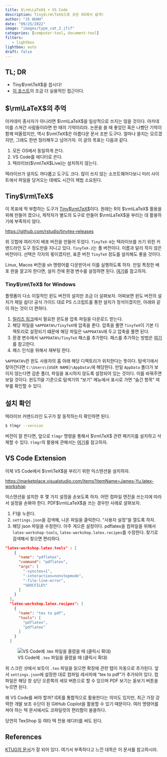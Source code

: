 ```yaml
---
title: $\rm\LaTeX$ + VS Code
description: Tiny$\rm\TeX$으로 모든 OS에서 쉽게!
author: "JS HUHH"
date: "09/25/2022"
image: "images/type_cat_2.jfif"
categories: [computer-tool, document-tool]
filters:
   - lightbox
lightbox: auto
draft: false
---
```


## TL; DR

- Tiny$\rm\TeX$을 씁시다! 
- [이 포스트](https://anarinsk.github.io/lostineconomics_quarto/posts/computer-tool/2020-10-24-classy-latex.html)의 조금 더 실용적인 접근이다. 

## $\rm\LaTeX$의 추억 

아카데미 종사자가 아니라면 $\rm\LaTeX$을 일상적으로 쓰지는 않을 것이다. 아카데미를 스쳐간 사람들이라면 한 때의 기억이리라. 논문을 쓸 때 좋았던 혹은 나빴단 기억이 함께 떠올랐지만, 역시 $\rm\TeX$은 아름다운 문서 조판 도구다. 얼마나 쓸지는 모르겠지만, 그래도 한번 정리해두고 넘어가자. 이 글의 목표는 다음과 같다. 

1. 모든 OS에서 동일하게 쓴다.  
2. VS Code를 에디터로 쓴다. 
3. 텍라이브($\rm\TeX$Live)는 설치하지 않는다. 

:::{ .column-margin }
텍라이브가 설치도 까다롭고 도구도 크다. 많이 쓰지 않는 소프트웨어다보니 미러 사이트에서 파일을 당겨오는 데에도 시간이 제법 소요된다.  
:::

## Tiny$\rm\TeX$

이 목표에 딱 부합하는 도구가 [Tiny$\rm\TeX$](https://yihui.org/tinytex/)이다. 원래는 R의 $\rm\LaTeX$ 활용을 위해 만들어 졌으나, 제작자가 별도의 도구로 만들어 $\rm\LaTeX$을 부리는 데 활용하기에 부족하지 않다. 

<https://github.com/rstudio/tinytex-releases>

위 깃헙에 여러가지 배포 버전을 만들어 두었다. `TinyTeX-0`는 텍라이브를 쓰기 위한 커맨드라인 도구 정도만을 지니고 있다. `TinyTeX-2`는 풀 버전이다. 이름과 달리 작지 않은 버전이다. 선택은 각자의 몫이겠지만, 표준 버전 `TinyTeX` 정도를 설치해도 좋을 것이다. 

Linux, Macos 버전을 sh 명령어를 다운받아서 이를 실행하도록 하자. 만일 특정한 배포 판을 깔고자 한다면, 설치 전에 환경 변수를 설정하면 된다. [여기](https://github.com/rstudio/tinytex-releases#shellbatch-scripts)를 참고하자. 

### Tiny$\rm\TeX$ for Windows 

플랫폼이 다소 이질적인 윈도 버전의 설치만 조금 더 살펴보자. 어찌보면 윈도 버전의 설치가 제일 쉽다! 공식 가이드 대로 PS 스크립트를 통한 설치가 정석이겠지만, 아래와 같이 하는 것이 더 편하다. 

1. [릴리즈 링크](https://github.com/rstudio/tinytex-releases)에서 필요한 윈도용 압축 파일을 다운로드 받는다.  
2. 해당 파일을 `%APPDATA%/TinyTeX`에 압축을 푼다. 압축을 풀면 `TinyTeX`이 기본 디렉토리로 설정되기 떄문에 해당 파일은 `%APPDATA%`에 두고 압축을 풀면 된다.  
3. 환경 변수에서 `%APPDATA%/TinyTeX` 패스를 추가한다. 패스를 추가하는 방법은 [여기](https://anarinsk.github.io/lostineconomics_quarto/posts/computer-tool/2022-08-13-clean-use-of-windows.html#%ED%99%98%EA%B2%BD-%EB%B3%80%EC%88%98-%EC%84%A4%EC%A0%95)를 참고한다. 
4. 패스 인식을 위해서 재부팅 한다. 

:::{.column-margin}
`%APPDATA%`란 윈도 사용자의 홈 아래 해당 디렉토리가 위치한다는 뜻이다. 탐색기에서 찾아간다면 `C:\Users\{USER NAME}\AppData\`에 해당한다. 만일 `AppData` 폴더가 보이지 않는다면 감춘 폴더, 파일을 표시하지 않도록 설정되어 있는 것이다. 이를 바꿔주면 보일 것이다. 윈도11을 기준으로 탐색기의 "보기" 메뉴에서 표시로 가면 "숨긴 항목" 여부를 확인할 수 있다. 
:::

## 설치 확인 

텍라이브 커맨드라인 도구가 잘 동작하는지 확인하면 된다. 

```bash
$ tlmgr --version
```

버전이 잘 뜬다면, 앞으로 `tlmgr` 명령을 통해서 $\rm\TeX$ 관련 패키지를 설치하고 삭제할 수 있다. `tlmgr`의 활용에 관해서는 [여기](https://tug.org/texlive/tlmgr.html)를 참고하자. 

## VS Code Extension 

이제 VS Code에서 $\rm\TeX$을 부리기 위한 익스텐션을 설치하자. 

<https://marketplace.visualstudio.com/items?itemName=James-Yu.latex-workshop>

익스텐션을 설치한 후 몇 가지 설정을 손보도록 하자. 어떤 컴파일 엔진을 쓰는지에 따라서 설정을 손봐야 한다. PDF$\rm\LaTeX$을 쓰는 경우만 사례로 살펴보자. 

1. F1을 누른다. 
2. `settings.json`을 검색해, 나온 파일을 클릭한다. "사용자 설정"을 열도록 하자. 
3. 해당 json 파일을 수정한다. 아주 게으른 설정이다. pdflatex을 컴파일을 위해서 `latex-workshop-tools`, `latex-workshop.latex.recipes`를 수정한다. 찾기로 검색해서 찾으면 편리하다. 

```json 
"latex-workshop.latex.tools" : [
    {
      "name": "pdflatex",
      "command": "pdflatex",
      "args": [
        "-synctex=1",
        "-interaction=nonstopmode",
        "-file-line-error", 
        "%DOCFILE%"
      ]
    }
  ],
  "latex-workshop.latex.recipes": [
    {
      "name": "tex to pdf",
      "tools": [
        "pdflatex", 
        "pdflatex"
      ]
    }
  ]
```

::: {layout="[[-10, 60, -10]]"}
![VS Code에 `.tex` 파일을 올렸을 때 (클릭시 확대)](https://raw.githubusercontent.com/anarinsk/lostineconomics_quarto/main/posts/computer-tool/images/vscode-tex.png)
:::

위 스크린 샷에서 보듯이 `.tex` 파일을 읽으면 확장에 관련 탭이 자동으로 추가된다. 앞서 `settings.json`에 설정한 대로 컴파일 레서피에 "tex to pdf"가 추가되어 있다. 컴파일은 해당 창 상단 오른쪽의 세모 버튼으로 할 수 있으며 PDF 보기는 돋보기 버튼을 누르면 된다. 

왜 VS Code를 써야 할까? IDE를 통합적으로 활용한다는 의미도 있지만, 최근 가장 강력한 개발 보조 수단이 된 GitHub Copilot을 활용할 수 있기 때문이다. 여러 명령어를 쳐야 하는 텍 문서에서도 코파일럿의 편리함이 쏠쏠하다. 

:::{ .column-margin }
당연히 TexShop 등 여타 텍 전용 에디터를 써도 된다. 
:::

## References 

[KTUG의 문서](http://wiki.ktug.org/wiki/wiki.php/%EC%84%A4%EC%B9%98%ED%95%98%EA%B8%B0/TinyTeX)가 잘 되어 있다. 여기서 부족하다고 느낀 대목은 이 문서를 참고하시라. 

